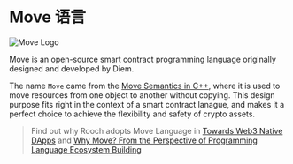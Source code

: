 # Move 语言


<Image src="/docs/move-logo.png" alt="Move Logo" width={300} height={300} />

Move is an open-source smart contract programming language originally designed and developed by Diem.

The name `Move` came from the [Move Semantics in C++](https://stackoverflow.com/questions/3106110/what-is-move-semantics), where it is used to move resources from one object to another without copying. This design purpose fits right in the context of a smart contract lanague, and makes it a perfect choice to achieve the flexibility and safety of crypto assets.

> Find out why Rooch adopts Move Language in [Towards Web3 Native DApps](/blog/towards-web3-native-dapps#move-language) and [Why Move? From the Perspective of Programming Language Ecosystem Building](/blog/why-move-ecosystem)
